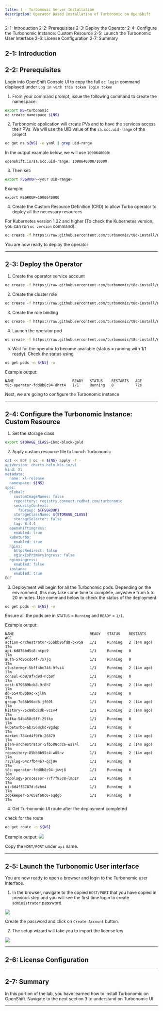 ```yaml
---
title: 1 - Turbonomic Server Installation
description: Operator Based Installation of Turbonomic on OpenShift
---
```


<AnchorLinks>
  <AnchorLink>2-1: Introduction</AnchorLink>
  <AnchorLink>2-2: Prerequisites</AnchorLink>
  <AnchorLink>2-3: Deploy the Operator</AnchorLink>
  <AnchorLink>2-4: Configure the Turbonomic Instance: Custom Resource</AnchorLink>
  <AnchorLink>2-5: Launch the Turbonomic User Interface</AnchorLink>
  <AnchorLink>2-6: License Configuration</AnchorLink>
  <AnchorLink>2-7: Summary</AnchorLink>
</AnchorLinks>

## 2-1:  Introduction


## 2-2:  Prerequisites

Login into OpenShift Console UI to copy the full `oc login` command displayed under `Log in with this token login token`

1) From your command prompt, issue the following command to create the namespace:
```sh
export NS=turbonomic
oc create namespace ${NS}
```

2) Turbonomic application will create PVs and to have the services access their PVs. We will use the UID value of the `sa.scc.uid-range` of the project.

```sh
oc get ns ${NS} -o yaml | grep uid-range
```

In the output example below, we will use `1000640000`:

```
openshift.io/sa.scc.uid-range: 1000640000/10000
```

3) Then set:

```sh
export FSGROUP=<your UID-range>
```

Example:

```
export FSGROUP=1000640000
```

4) Create the Custom Resource Definition (CRD) to allow Turbo operator to deploy all the necessary resources

For Kubernetes version 1.22 and higher (To check the Kubernetes version, you can run `oc version` command):

```sh
oc create -f https://raw.githubusercontent.com/turbonomic/t8c-install/master/operator/config/crd/bases/charts.helm.k8s.io_xls.yaml
```

You are now ready to deploy the operator


***

## 2-3:  Deploy the Operator

1) Create the operator service account 
```sh
oc create -f https://raw.githubusercontent.com/turbonomic/t8c-install/master/operator/deploy/service_account.yaml -n ${NS}
```

2) Create the cluster role
```sh
oc create -f https://raw.githubusercontent.com/turbonomic/t8c-install/master/operator/deploy/cluster_role.yaml -n ${NS}
```

3) Create the role binding
```sh
oc create -f https://raw.githubusercontent.com/turbonomic/t8c-install/master/operator/deploy/cluster_role_binding.yaml -n ${NS}
```

4) Launch the operator pod
```sh
oc create -f https://raw.githubusercontent.com/turbonomic/t8c-install/master/operator/deploy/operator.yaml -n ${NS}
```

5) Wait for the operator to become available (status = running with 1/1 ready). Check the status using

```sh
oc get pods -n ${NS} -w
```

Example output:

```
NAME                           READY   STATUS    RESTARTS   AGE
t8c-operator-fdd8b8c94-dhrt4   1/1     Running   0          72s
```

Next, we are going to configure the Turbonomic instance

***

## 2-4:  Configure the Turbonomic Instance: Custom Resource

1) Set the storage class
```sh
export STORAGE_CLASS=ibmc-block-gold
```

2) Apply custom resource file to launch Turbonomic
```sh
cat << EOF | oc -n ${NS} apply -f -
apiVersion: charts.helm.k8s.io/v1
kind: Xl
metadata:
  name: xl-release
  namespace: ${NS}
spec:
  global:
    customImageNames: false
    repository: registry.connect.redhat.com/turbonomic
    securityContext:
      fsGroup: ${FSGROUP}
    storageClassName: ${STORAGE_CLASS}
    storageSelector: false
    tag: 8.4.4
  openshiftingress:
    enabled: true
  kubeturbo:
    enabled: true
  nginx:
    httpsRedirect: false
    nginxIsPrimaryIngress: false
  nginxingress:
    enabled: false
  instana:
    enabled: true
EOF
```

3) Deployment will begin for all the Turbonomic pods. Depending on the environment, this may take some time to complete, anywhere from 5 to 20 minutes. Use command below to check the status of the deployment. 

```sh
oc get pods -n ${NS} -w
```

Ensure all the pods are in `STATUS` = `Running` and `READY` = `1/1`. 

Example output:

```
NAME                                   READY   STATUS    RESTARTS      AGE
action-orchestrator-55bbb96fd8-bxv59   1/1     Running   2 (14m ago)   17m
api-6d876bd5c8-ntpc9                   1/1     Running   0             17m
auth-57d95cdc4f-7x7jq                  1/1     Running   0             17m
clustermgr-5bff4bc746-9fvz4            1/1     Running   2 (14m ago)   17m
consul-6b979f7d9d-ncb9f                1/1     Running   0             17m
cost-679689bcb8-9r8h7                  1/1     Running   2 (14m ago)   17m
db-5547b8bb9c-xjlk8                    1/1     Running   0             17m
group-7c66b96cd6-jf69l                 1/1     Running   2 (14m ago)   17m
history-75c89bdcdb-vcsv4               1/1     Running   2 (14m ago)   17m
kafka-54b458c5ff-25tkp                 1/1     Running   0             17m
kubeturbo-6b7568cbd-8gdqp              1/1     Running   0             17m
market-784cd4f9fb-26879                1/1     Running   2 (14m ago)   17m
plan-orchestrator-5fb588cdc6-wsz4l     1/1     Running   2 (14m ago)   17m
repository-85bb8b95c4-w85nv            1/1     Running   2 (14m ago)   17m
rsyslog-64c7fb4467-qcj9v               1/1     Running   0             17m
t8c-operator-fdd8b8c94-jwwj8           1/1     Running   0             18m
topology-processor-77f7f95c8-lmpzr     1/1     Running   0             17m
ui-6d4ff8787d-6zhm4                    1/1     Running   0             17m
zookeeper-57658f68c6-6qdgb             1/1     Running   0             17m
```

4) Get Turbonomic UI route after the deployment completed

check for the route

```sh
oc get route -n ${NS}
```

Example output:
![](images/ocGetRouteOutput.png)

Copy the `HOST/PORT` under `api` name.

***

## 2-5:  Launch the Turbonomic User interface

You are now ready to open a browser and login to the Turbonomic user interface.

1) In the browser, navigate to the copied `HOST/PORT` that you have copied in previous step and you will see the first time login to create `administrator` password.

![](images/firstTimeLogin.png)

Create the password and click on `Create Account` button.

2) The setup wizard will take you to import the license key

![](images/license1.png)

***

## 2-6:  License Configuration


***


## 2-7:  Summary

In this portion of the lab, you have learned how to install Turbonomic on OpenShift. Navigate to the next section 3 to understand on Turbonomic UI.

***






